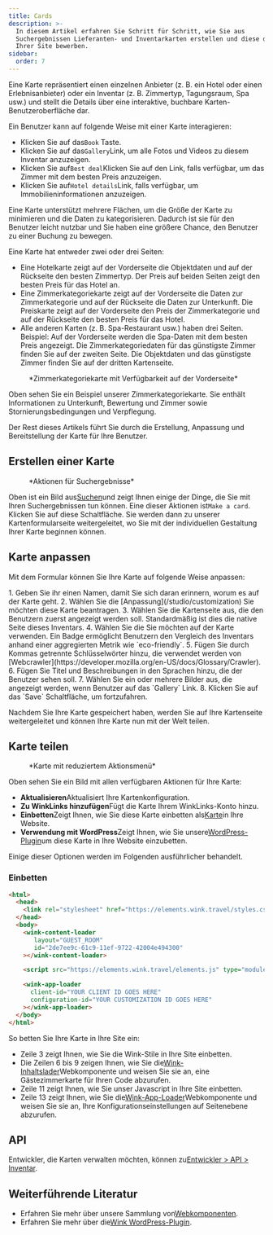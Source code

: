```yaml
---
title: Cards
description: >-
  In diesem Artikel erfahren Sie Schritt für Schritt, wie Sie aus
  Suchergebnissen Lieferanten- und Inventarkarten erstellen und diese dann auf
  Ihrer Site bewerben.
sidebar:
  order: 7
---
```


Eine Karte repräsentiert einen einzelnen Anbieter (z. B. ein Hotel oder einen Erlebnisanbieter) oder ein Inventar (z. B. Zimmertyp, Tagungsraum, Spa usw.) und stellt die Details über eine interaktive, buchbare Karten-Benutzeroberfläche dar.

Ein Benutzer kann auf folgende Weise mit einer Karte interagieren:

* Klicken Sie auf das`Book` Taste.
* Klicken Sie auf das`Gallery`Link, um alle Fotos und Videos zu diesem Inventar anzuzeigen.
* Klicken Sie auf`Best deal`Klicken Sie auf den Link, falls verfügbar, um das Zimmer mit dem besten Preis anzuzeigen.
* Klicken Sie auf`Hotel details`Link, falls verfügbar, um Immobilieninformationen anzuzeigen.

Eine Karte unterstützt mehrere Flächen, um die Größe der Karte zu minimieren und die Daten zu kategorisieren. Dadurch ist sie für den Benutzer leicht nutzbar und Sie haben eine größere Chance, den Benutzer zu einer Buchung zu bewegen.

Eine Karte hat entweder zwei oder drei Seiten:

* Eine Hotelkarte zeigt auf der Vorderseite die Objektdaten und auf der Rückseite den besten Zimmertyp. Der Preis auf beiden Seiten zeigt den besten Preis für das Hotel an.
* Eine Zimmerkategoriekarte zeigt auf der Vorderseite die Daten zur Zimmerkategorie und auf der Rückseite die Daten zur Unterkunft. Die Preiskarte zeigt auf der Vorderseite den Preis der Zimmerkategorie und auf der Rückseite den besten Preis für das Hotel.
* Alle anderen Karten (z. B. Spa-Restaurant usw.) haben drei Seiten. Beispiel: Auf der Vorderseite werden die Spa-Daten mit dem besten Preis angezeigt. Die Zimmerkategoriedaten für das günstigste Zimmer finden Sie auf der zweiten Seite. Die Objektdaten und das günstigste Zimmer finden Sie auf der dritten Kartenseite.

<figure>
  <CloudinaryImage width="350" height="829" resize="scale" quality="best" alt="Kartenvorschau" src="academy/card-example" errorImage="noimage_opaque_nyrtl0.png" />

  <figcaption>*Zimmerkategoriekarte mit Verfügbarkeit auf der Vorderseite*</figcaption>
</figure>


Oben sehen Sie ein Beispiel unserer Zimmerkategoriekarte. Sie enthält Informationen zu Unterkunft, Bewertung und Zimmer sowie Stornierungsbedingungen und Verpflegung.

Der Rest dieses Artikels führt Sie durch die Erstellung, Anpassung und Bereitstellung der Karte für Ihre Benutzer.

## Erstellen einer Karte

<figure>
  <CloudinaryImage width="350" height="238" resize="scale" quality="best" alt="Aktionen" src="academy/inventory-actions" errorImage="noimage_opaque_nyrtl0.png" />

  <figcaption>*Aktionen für Suchergebnisse*</figcaption>
</figure>


Oben ist ein Bild aus[Suchen](/studio/search)und zeigt Ihnen einige der Dinge, die Sie mit Ihren Suchergebnissen tun können. Eine dieser Aktionen ist`Make a card`.
Klicken Sie auf diese Schaltfläche. Sie werden dann zu unserer Kartenformularseite weitergeleitet, wo Sie mit der individuellen Gestaltung Ihrer Karte beginnen können.

## Karte anpassen

Mit dem Formular können Sie Ihre Karte auf folgende Weise anpassen:

<Steps>
  1. Geben Sie ihr einen Namen, damit Sie sich daran erinnern, worum es auf der Karte geht.
  2. Wählen Sie die [Anpassung](/studio/customization) Sie möchten diese Karte beantragen.
  3. Wählen Sie die Kartenseite aus, die den Benutzern zuerst angezeigt werden soll. Standardmäßig ist dies die native Seite dieses Inventars.
  4. Wählen Sie die <Badge text="badge" variant="tip" size="small" /> Sie möchten auf der Karte verwenden. Ein Badge ermöglicht Benutzern den Vergleich des Inventars anhand einer aggregierten Metrik wie `eco-friendly`.
  5. Fügen Sie durch Kommas getrennte Schlüsselwörter hinzu, die verwendet werden von [Webcrawler](https://developer.mozilla.org/en-US/docs/Glossary/Crawler).
  6. Fügen Sie Titel und Beschreibungen in den Sprachen hinzu, die der Benutzer sehen soll.
  7. Wählen Sie ein oder mehrere Bilder aus, die angezeigt werden, wenn Benutzer auf das `Gallery` Link.
  8. Klicken Sie auf das `Save` Schaltfläche, um fortzufahren.
</Steps>


Nachdem Sie Ihre Karte gespeichert haben, werden Sie auf Ihre Kartenseite weitergeleitet und können Ihre Karte nun mit der Welt teilen.

## Karte teilen

<figure>
  <CloudinaryImage width="350" height="857" resize="scale" quality="best" alt="Karte" src="academy/card-actions" errorImage="noimage_opaque_nyrtl0.png" />

  <figcaption>*Karte mit reduziertem Aktionsmenü*</figcaption>
</figure>


Oben sehen Sie ein Bild mit allen verfügbaren Aktionen für Ihre Karte:

* **Aktualisieren**Aktualisiert Ihre Kartenkonfiguration.
* **Zu WinkLinks hinzufügen**Fügt die Karte Ihrem WinkLinks-Konto hinzu.
* **Einbetten**Zeigt Ihnen, wie Sie diese Karte einbetten als[Karte](/developers/web-components/#content-loader)in Ihre Website.
* **Verwendung mit WordPress**Zeigt Ihnen, wie Sie unsere[WordPress-Plugin](/developers/wordpress)um diese Karte in Ihre Website einzubetten.

Einige dieser Optionen werden im Folgenden ausführlicher behandelt.

### Einbetten

```html {3, 6-9, 11, 13-16}
<html>
  <head>
    <link rel="stylesheet" href="https://elements.wink.travel/styles.css"></link>
  </head>
  <body>
    <wink-content-loader
       layout="GUEST_ROOM"
       id="2de7ee9c-61c9-11ef-9722-42004e494300"
    ></wink-content-loader>

    <script src="https://elements.wink.travel/elements.js" type="module" defer></script>

    <wink-app-loader
      client-id="YOUR CLIENT ID GOES HERE"
      configuration-id="YOUR CUSTOMIZATION ID GOES HERE"
    ></wink-app-loader>
  </body>
</html>
```

So betten Sie Ihre Karte in Ihre Site ein:

* Zeile 3 zeigt Ihnen, wie Sie die Wink-Stile in Ihre Site einbetten.
* Die Zeilen 6 bis 9 zeigen Ihnen, wie Sie die[Wink-Inhaltslader](/developers/web-components/#content-loader)Webkomponente und weisen Sie sie an, eine Gästezimmerkarte für Ihren Code abzurufen.
* Zeile 11 zeigt Ihnen, wie Sie unser Javascript in Ihre Site einbetten.
* Zeile 13 zeigt Ihnen, wie Sie die[Wink-App-Loader](/developers/web-components/#application-loader)Webkomponente und weisen Sie sie an, Ihre Konfigurationseinstellungen auf Seitenebene abzurufen.

## API

Entwickler, die Karten verwalten möchten, können zu[Entwickler > API > Inventar](/developers/apis/#inventory-api).

## Weiterführende Literatur

* Erfahren Sie mehr über unsere Sammlung von[Webkomponenten](/developers/web-components).
* Erfahren Sie mehr über die[Wink WordPress-Plugin](/developers/wordpress).

